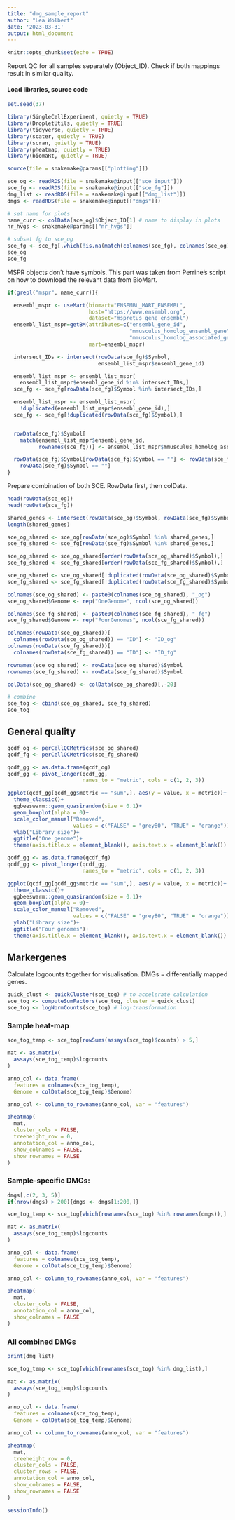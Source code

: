 ```yaml
---
title: "dmg_sample_report"
author: "Lea Wölbert"
date: '2023-03-31'
output: html_document
---
```


```r
knitr::opts_chunk$set(echo = TRUE)
```

Report QC for all samples separately (Object_ID).
Check if both mappings result in similar quality.

#### Load libraries, source code 

```r
set.seed(37)
```

```r
library(SingleCellExperiment, quietly = TRUE) 
library(DropletUtils, quietly = TRUE) 
library(tidyverse, quietly = TRUE) 
library(scater, quietly = TRUE) 
library(scran, quietly = TRUE) 
library(pheatmap, quietly = TRUE) 
library(biomaRt, quietly = TRUE)
```

```r
source(file = snakemake@params[["plotting"]])
```

```r
sce_og <- readRDS(file = snakemake@input[["sce_input"]])
sce_fg <- readRDS(file = snakemake@input[["sce_fg"]])
dmg_list <- readRDS(file = snakemake@input[["dmg_list"]])
dmgs <- readRDS(file = snakemake@input[["dmgs"]])

# set name for plots
name_curr <- colData(sce_og)$Object_ID[1] # name to display in plots
nr_hvgs <- snakemake@params[["nr_hvgs"]]
```

```r
# subset fg to sce_og
sce_fg <- sce_fg[,which(!is.na(match(colnames(sce_fg), colnames(sce_og))))]
sce_og
sce_fg
```

MSPR objects don't have symbols.
This part was taken from Perrine's script on how to download the relevant data 
from BioMart.

```r

if(grepl("mspr", name_curr)){

  ensembl_mspr <- useMart(biomart="ENSEMBL_MART_ENSEMBL",
                          host="https://www.ensembl.org",
                          dataset="mspretus_gene_ensembl")
  ensembl_list_mspr=getBM(attributes=c("ensembl_gene_id",
                                       "mmusculus_homolog_ensembl_gene",
                                       "mmusculus_homolog_associated_gene_name"), 
                          mart=ensembl_mspr)

  intersect_IDs <- intersect(rowData(sce_fg)$Symbol, 
                             ensembl_list_mspr$ensembl_gene_id)

  ensembl_list_mspr <- ensembl_list_mspr[
    ensembl_list_mspr$ensembl_gene_id %in% intersect_IDs,]
  sce_fg <- sce_fg[rowData(sce_fg)$Symbol %in% intersect_IDs,]

  ensembl_list_mspr <- ensembl_list_mspr[
    !duplicated(ensembl_list_mspr$ensembl_gene_id),]
  sce_fg <- sce_fg[!duplicated(rowData(sce_fg)$Symbol),]


  rowData(sce_fg)$Symbol[
    match(ensembl_list_mspr$ensembl_gene_id,
          rownames(sce_fg))] <- ensembl_list_mspr$mmusculus_homolog_associated_gene_name

  rowData(sce_fg)$Symbol[rowData(sce_fg)$Symbol == ""] <- rowData(sce_fg)$ID[
    rowData(sce_fg)$Symbol == ""]
}

```

Prepare combination of both SCE.
RowData first, then colData.

```r

head(rowData(sce_og))
head(rowData(sce_fg))

shared_genes <- intersect(rowData(sce_og)$Symbol, rowData(sce_fg)$Symbol)
length(shared_genes)

sce_og_shared <- sce_og[rowData(sce_og)$Symbol %in% shared_genes,]
sce_fg_shared <- sce_fg[rowData(sce_fg)$Symbol %in% shared_genes,]

sce_og_shared <- sce_og_shared[order(rowData(sce_og_shared)$Symbol),]
sce_fg_shared <- sce_fg_shared[order(rowData(sce_fg_shared)$Symbol),]

sce_og_shared <- sce_og_shared[!duplicated(rowData(sce_og_shared)$Symbol),]
sce_fg_shared <- sce_fg_shared[!duplicated(rowData(sce_fg_shared)$Symbol),]

```

```r

colnames(sce_og_shared) <- paste0(colnames(sce_og_shared), "_og")
sce_og_shared$Genome <- rep("OneGenome", ncol(sce_og_shared))

colnames(sce_fg_shared) <- paste0(colnames(sce_fg_shared), "_fg")
sce_fg_shared$Genome <- rep("FourGenomes", ncol(sce_fg_shared))

colnames(rowData(sce_og_shared))[
  colnames(rowData(sce_og_shared)) == "ID"] <- "ID_og"
colnames(rowData(sce_fg_shared))[
  colnames(rowData(sce_fg_shared)) == "ID"] <- "ID_fg"

rownames(sce_og_shared) <- rowData(sce_og_shared)$Symbol 
rownames(sce_fg_shared) <- rowData(sce_fg_shared)$Symbol 

colData(sce_og_shared) <- colData(sce_og_shared)[,-20]

```

```r
# combine
sce_tog <- cbind(sce_og_shared, sce_fg_shared)
sce_tog
```

## General quality

```r
qcdf_og <- perCellQCMetrics(sce_og_shared)
qcdf_fg <- perCellQCMetrics(sce_fg_shared)
```

```r

qcdf_gg <- as.data.frame(qcdf_og)
qcdf_gg <- pivot_longer(qcdf_gg, 
                        names_to = "metric", cols = c(1, 2, 3))

ggplot(qcdf_gg[qcdf_gg$metric == "sum",], aes(y = value, x = metric))+
  theme_classic()+
  ggbeeswarm::geom_quasirandom(size = 0.1)+
  geom_boxplot(alpha = 0)+
  scale_color_manual("Removed", 
                     values = c("FALSE" = "grey80", "TRUE" = "orange"))+
  ylab("Library size")+
  ggtitle("One genome")+
  theme(axis.title.x = element_blank(), axis.text.x = element_blank())
```

```r

qcdf_gg <- as.data.frame(qcdf_fg)
qcdf_gg <- pivot_longer(qcdf_gg, 
                        names_to = "metric", cols = c(1, 2, 3))

ggplot(qcdf_gg[qcdf_gg$metric == "sum",], aes(y = value, x = metric))+
  theme_classic()+
  ggbeeswarm::geom_quasirandom(size = 0.1)+
  geom_boxplot(alpha = 0)+
  scale_color_manual("Removed", 
                     values = c("FALSE" = "grey80", "TRUE" = "orange"))+
  ylab("Library size")+
  ggtitle("Four genomes")+
  theme(axis.title.x = element_blank(), axis.text.x = element_blank())
```

## Markergenes

Calculate logcounts together for visualisation.
DMGs = differentially mapped genes.

```r
quick_clust <- quickCluster(sce_tog) # to accelerate calculation
sce_tog <- computeSumFactors(sce_tog, cluster = quick_clust)
sce_tog <- logNormCounts(sce_tog) # log-transformation
```

### Sample heat-map

```r

sce_tog_temp <- sce_tog[rowSums(assays(sce_tog)$counts) > 5,]

mat <- as.matrix(
  assays(sce_tog_temp)$logcounts
)

anno_col <- data.frame(
  features = colnames(sce_tog_temp),
  Genome = colData(sce_tog_temp)$Genome)

anno_col <- column_to_rownames(anno_col, var = "features")

pheatmap(
  mat,
  cluster_cols = FALSE,
  treeheight_row = 0,  
  annotation_col = anno_col,
  show_colnames = FALSE,
  show_rownames = FALSE
)
```

### Sample-specific DMGs:

```r
dmgs[,c(2, 3, 5)]
if(nrow(dmgs) > 200){dmgs <- dmgs[1:200,]}
```

```r

sce_tog_temp <- sce_tog[which(rownames(sce_tog) %in% rownames(dmgs)),]

mat <- as.matrix(
  assays(sce_tog_temp)$logcounts
)

anno_col <- data.frame(
  features = colnames(sce_tog_temp),
  Genome = colData(sce_tog_temp)$Genome)

anno_col <- column_to_rownames(anno_col, var = "features")

pheatmap(
  mat,
  cluster_cols = FALSE,
  annotation_col = anno_col,
  show_colnames = FALSE
)
```

### All combined DMGs

```r
print(dmg_list)
```

```r

sce_tog_temp <- sce_tog[which(rownames(sce_tog) %in% dmg_list),]

mat <- as.matrix(
  assays(sce_tog_temp)$logcounts
)

anno_col <- data.frame(
  features = colnames(sce_tog_temp),
  Genome = colData(sce_tog_temp)$Genome)

anno_col <- column_to_rownames(anno_col, var = "features")

pheatmap(
  mat,
  treeheight_row = 0,
  cluster_cols = FALSE,
  cluster_rows = FALSE,
  annotation_col = anno_col,
  show_colnames = FALSE,
  show_rownames = FALSE
)
```

```r
sessionInfo()
```